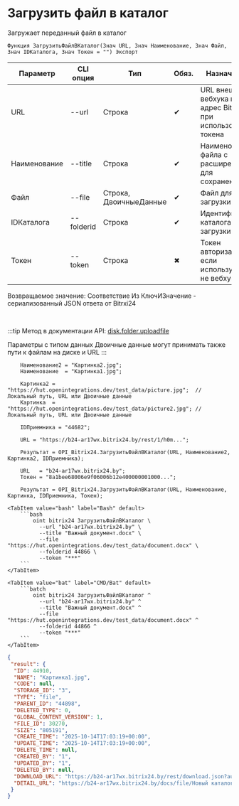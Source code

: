 ﻿---
sidebar_position: 2
description: Загрузить файл в каталог и другие функции для работы с Bitrix24 в Открытом пакете интеграций - бесплатной open-source библиотеке интеграций для 1С:Предприятие 8, OneScript и CLI
keywords: [1C, 1С, 1С:Предприятие, 1С:Предприятие 8.3, API, Интеграция, Сервисы, Обмен, OneScript, CLI, Bitrix24]
---


# Загрузить файл в каталог
 Загружает переданный файл в каталог



`Функция ЗагрузитьФайлВКаталог(Знач URL, Знач Наименование, Знач Файл, Знач IDКаталога, Знач Токен = "") Экспорт`

  | Параметр | CLI опция | Тип | Обяз. | Назначение |
  |-|-|-|-|-|
  | URL | --url | Строка | &#x2714; | URL внешнего вебхука или адрес Bitrix24 при использовании токена |
  | Наименование | --title | Строка | &#x2714; | Наименование файла с расширением для сохранения |
  | Файл | --file | Строка, ДвоичныеДанные | &#x2714; | Файл для загрузки |
  | IDКаталога | --folderid | Строка | &#x2714; | Идентификатор каталога для загрузки |
  | Токен | --token | Строка | &#x2716; | Токен авторизации, если используется не вебхук |

  
  Возвращаемое значение:   Соответствие Из КлючИЗначение - сериализованный JSON ответа от Bitrxi24

<br/>

:::tip
Метод в документации API: [disk.folder.uploadfile](https://dev.1c-bitrix.ru/rest_help/disk/folder/disk_folder_uploadfile.php)

Параметры с типом данных Двоичные данные могут принимать также пути к файлам на диске и URL
:::
<br/>


```bsl title="Пример использования для 1С:Предприятие/OneScript"
    Наименование2 = "Картинка2.jpg";
    Наименование  = "Картинка1.jpg";

    Картинка2 = "https://hut.openintegrations.dev/test_data/picture.jpg";  // Локальный путь, URL или Двоичные данные
    Картинка  = "https://hut.openintegrations.dev/test_data/picture2.jpg"; // Локальный путь, URL или Двоичные данные

    IDПриемника = "44682";

    URL = "https://b24-ar17wx.bitrix24.by/rest/1/h0m...";

    Результат = OPI_Bitrix24.ЗагрузитьФайлВКаталог(URL, Наименование2, Картинка2, IDПриемника);

    URL   = "b24-ar17wx.bitrix24.by";
    Токен = "8a1bee68006e9f06006b12e400000001000...";

    Результат = OPI_Bitrix24.ЗагрузитьФайлВКаталог(URL, Наименование, Картинка, IDПриемника, Токен);
```
    

 <Tabs>
  
    <TabItem value="bash" label="Bash" default>
        ```bash
            oint bitrix24 ЗагрузитьФайлВКаталог \
              --url "b24-ar17wx.bitrix24.by" \
              --title "Важный документ.docx" \
              --file "https://hut.openintegrations.dev/test_data/document.docx" \
              --folderid 44866 \
              --token "***"
        ```
    </TabItem>
  
    <TabItem value="bat" label="CMD/Bat" default>
        ```batch
            oint bitrix24 ЗагрузитьФайлВКаталог ^
              --url "b24-ar17wx.bitrix24.by" ^
              --title "Важный документ.docx" ^
              --file "https://hut.openintegrations.dev/test_data/document.docx" ^
              --folderid 44866 ^
              --token "***"
        ```
    </TabItem>
</Tabs>


```json title="Результат"
{
 "result": {
  "ID": 44910,
  "NAME": "Картинка1.jpg",
  "CODE": null,
  "STORAGE_ID": "3",
  "TYPE": "file",
  "PARENT_ID": "44898",
  "DELETED_TYPE": 0,
  "GLOBAL_CONTENT_VERSION": 1,
  "FILE_ID": 30270,
  "SIZE": "805191",
  "CREATE_TIME": "2025-10-14T17:03:19+00:00",
  "UPDATE_TIME": "2025-10-14T17:03:19+00:00",
  "DELETE_TIME": null,
  "CREATED_BY": "1",
  "UPDATED_BY": "1",
  "DELETED_BY": null,
  "DOWNLOAD_URL": "https://b24-ar17wx.bitrix24.by/rest/download.json?auth=de8fee68006e9f06006b12e400000001000007c00617680471ff3852783298ef689b57&token=disk%7CaWQ9NDQ5MTAmXz1YUDE0MFQxcTFPdHZnMk9xNnFndDdQM0tRUjk0UUg2NA%3D%3D%7CImRvd25sb2FkfGRpc2t8YVdROU5EUTVNVEFtWHoxWVVERTBNRlF4Y1RGUGRIWm5Nazl4Tm5GbmREZFFNMHRSVWprMFVVZzJOQT09fGRlOGZlZTY4MDA2ZTlmMDYwMDZiMTJlNDAwMDAwMDAxMDAwMDA3YzAwNjE3NjgwNDcxZmYzODUyNzgzMjk4ZWY2ODliNTci.LhKuGk82M1Y5SJq5eKJyegz%2FkVNlzvVXF3OVip3TTq4%3D",
  "DETAIL_URL": "https://b24-ar17wx.bitrix24.by/docs/file/Новый каталог/Картинка1.jpg"
 }
}
```
